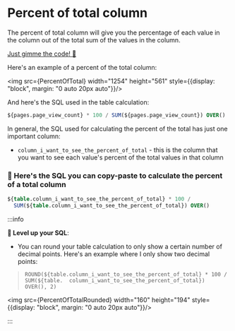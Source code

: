 
# Percent of total column

The percent of total column will give you the percentage of each value in the  column out of the total sum of the values in the column.

[Just gimme the code! 👾](#-heres-the-sql-you-can-copy-paste-to-calculate-the-percent-of-a-total-column)

Here's an example of a percent of the total column:

<img src={PercentOfTotal} width="1254" height="561" style={{display: "block", margin: "0 auto 20px auto"}}/>

And here's the SQL used in the table calculation:

```sql
${pages.page_view_count} * 100 / SUM(${pages.page_view_count}) OVER()
```

In general, the SQL used for calculating the percent of the total has just one important column:

- `column_i_want_to_see_the_percent_of_total` - this is the column that you want to see each value's percent of the total values in that column

### 👀 Here's the SQL you can copy-paste to calculate the percent of a total column

```sql
${table.column_i_want_to_see_the_percent_of_total} * 100 / 
  SUM(${table.column_i_want_to_see_the_percent_of_total}) OVER()
```

:::info

**💎 Level up your SQL**:

- You can round your table calculation to only show a certain number of decimal points. Here's an example where I only show two decimal points:

 >```ROUND(${table.column_i_want_to_see_the_percent_of_total} * 100 / SUM(${table.  column_i_want_to_see_the_percent_of_total}) OVER(), 2)```

<img src={PercentOfTotalRounded} width="160" height="194" style={{display: "block", margin: "0 auto 20px auto"}}/>

:::